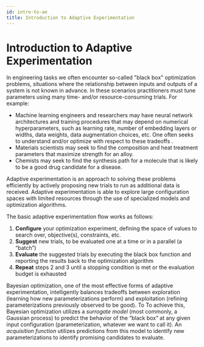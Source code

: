 ```yaml
---
id: intro-to-ae
title: Introduction to Adaptive Experimentation
---
```



# Introduction to Adaptive Experimentation

In engineering tasks we often encounter so-called "black box" optimization
problems, situations where the relationship between inputs and outputs of a
system is not known in advance. In these scenarios practitioners must tune
parameters using many time- and/or resource-consuming trials. For example:

- Machine learning engineers and researchers may have neural network
  architectures and training procedures that may depend on numerical
  hyperparameters, such as learning rate, number of embedding layers or widths,
  data weights, data augmentation choices, etc. One often seeks to understand
  and/or optimize with respect to these tradeoffs .
- Materials scientists may seek to find the composition and heat treatment
  parameters that maximize strength for an alloy.
- Chemists may seek to find the synthesis path for a molecule that is likely to
  be a good drug candidate for a disease.

Adaptive experimentation is an approach to solving these problems efficiently by
actively proposing new trials to run as additional data is received. Adaptive
experimentation is able to explore large configuration spaces with limited
resources through the use of specialized models and optimization algorithms.

The basic adaptive experimentation flow works as follows:

1. **Configure** your optimization experiment, defining the space of values to
   search over, objective(s), constraints, etc.
2. **Suggest** new trials, to be evaluated one at a time or in a parallel (a
   “batch”)
3. **Evaluate** the suggested trials by executing the black box function and
   reporting the results back to the optimization algorithm
4. **Repeat** steps 2 and 3 until a stopping condition is met or the evaluation
   budget is exhausted

<center><Traditional_vs_Adaptive alt="Traditional vs. Adaptive design" width="40%" height="auto"/></center>

Bayesian optimization, one of the most effective forms of adaptive
experimentation, intelligently balances tradeoffs between exploration (learning
how new parameterizations perform) and exploitation (refining parameterizations
previously observed to be good). To To achieve this, Bayesian optimization
utilizes a *surrogate model* (most commonly, a Gaussian process) to predict the
behavior of the “black box” at any given input configuration (parameterization,
whatever we want to call it). An *acquisition function* utilizes predictions from
this model to identify new parameterizations to identify promising candidates to
evaluate.
